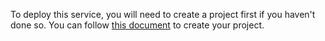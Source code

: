 To deploy this service, you will need to create a project first if you haven't done so. 
You can follow [this document](/deploy/create-project) to create your project.